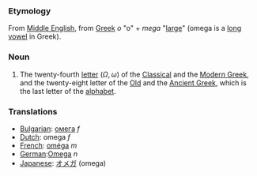 === Etymology ===

From [[Middle English]], from [[Greek]] ''o'' "o" + ''mega'' "[[large]]" (omega is a [[long vowel]] in Greek).

=== Noun ===

# The twenty-fourth [[letter]] (<math>\Omega,\omega</math>) of the [[Classical Greek|Classical]] and the [[Greek|Modern Greek]], and the twenty-eight letter of the [[Old Greek|Old]] and the [[Ancient Greek]], which is the last letter of the [[alphabet]].

=== Translations ===
*[[Bulgarian]]: [[омега]] ''f''
*[[Dutch]]: omega ''f''
*[[French]]: [[oméga]] ''m''
*[[German]]:[[Omega]] ''n''
*[[Japanese]]: [[オメガ]] (omega)
